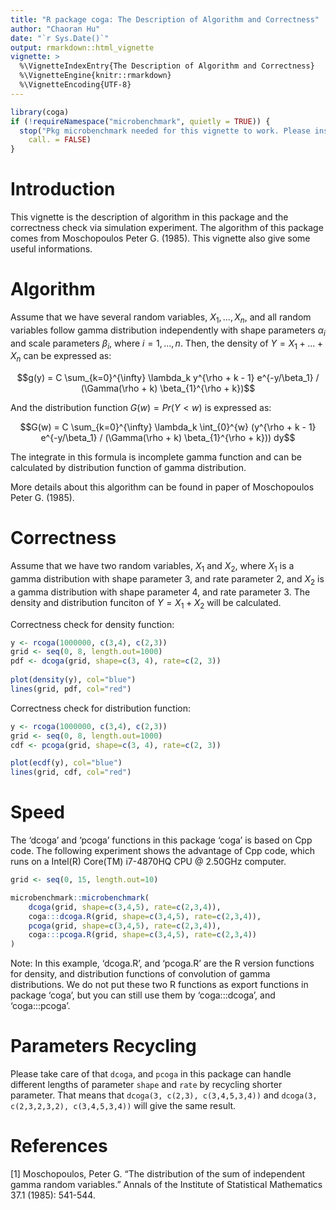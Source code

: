 ```yaml
---
title: "R package coga: The Description of Algorithm and Correctness"
author: "Chaoran Hu"
date: "`r Sys.Date()`"
output: rmarkdown::html_vignette
vignette: >
  %\VignetteIndexEntry{The Description of Algorithm and Correctness}
  %\VignetteEngine{knitr::rmarkdown}
  %\VignetteEncoding{UTF-8}
---
```


```r
library(coga)
if (!requireNamespace("microbenchmark", quietly = TRUE)) {
  stop("Pkg microbenchmark needed for this vignette to work. Please install it.",
    call. = FALSE)
}
```

# Introduction

This vignette is the description of algorithm in this package and the correctness check via simulation experiment. The algorithm of this package comes from Moschopoulos Peter G. (1985). This vignette also give some useful informations.

# Algorithm

Assume that we have several random variables, $X_1, ..., X_n$, and all random variables follow gamma distribution independently with shape parameters $\alpha_i$ and scale parameters $\beta_i$, where $i = 1, ..., n$. Then, the density of $Y = X_1 + ... + X_n$ can be expressed as:

$$g(y) = C \sum_{k=0}^{\infty} \lambda_k y^{\rho + k - 1} e^{-y/\beta_1} / (\Gamma(\rho + k) \beta_{1}^{\rho + k})$$


And the distribution function $G(w)=Pr(Y<w)$ is expressed as:

$$G(w) = C \sum_{k=0}^{\infty} \lambda_k \int_{0}^{w} (y^{\rho + k - 1} e^{-y/\beta_1} / (\Gamma(\rho + k) \beta_{1}^{\rho + k})) dy$$

The integrate in this formula is incomplete gamma function and can be calculated by distribution function of gamma distribution.

More details about this algorithm can be found in paper of Moschopoulos Peter G. (1985).

# Correctness

Assume that we have two random variables, $X_1$ and $X_2$, where $X_1$ is a gamma distribution with shape parameter $3$, and rate parameter $2$, and $X_2$ is a gamma distribution with shape parameter $4$, and rate parameter $3$. The density and distribution funciton of $Y = X_1 + X_2$ will be calculated.

Correctness check for density function:

```r
y <- rcoga(1000000, c(3,4), c(2,3))
grid <- seq(0, 8, length.out=1000)
pdf <- dcoga(grid, shape=c(3, 4), rate=c(2, 3))
 
plot(density(y), col="blue")
lines(grid, pdf, col="red")
```

Correctness check for distribution function:

```r
y <- rcoga(1000000, c(3,4), c(2,3))
grid <- seq(0, 8, length.out=1000)
cdf <- pcoga(grid, shape=c(3, 4), rate=c(2, 3))

plot(ecdf(y), col="blue")
lines(grid, cdf, col="red")
```

# Speed

The 'dcoga' and 'pcoga' functions in this package 'coga' is based on Cpp code. The following experiment shows the advantage of Cpp code, which runs on a Intel(R) Core(TM) i7-4870HQ CPU @ 2.50GHz computer.

```r
grid <- seq(0, 15, length.out=10)

microbenchmark::microbenchmark(
    dcoga(grid, shape=c(3,4,5), rate=c(2,3,4)),
    coga:::dcoga.R(grid, shape=c(3,4,5), rate=c(2,3,4)),
    pcoga(grid, shape=c(3,4,5), rate=c(2,3,4)),
    coga:::pcoga.R(grid, shape=c(3,4,5), rate=c(2,3,4))
)
```

Note: In this example, 'dcoga.R', and 'pcoga.R' are the R version functions for density, and distribution functions of convolution of gamma distributions. We do not put these two R functions as export functions in package 'coga', but you can still use them by 'coga:::dcoga', and 'coga:::pcoga'.

# Parameters Recycling

Please take care of that `dcoga`, and `pcoga` in this package can handle different lengths of parameter `shape` and `rate` by recycling shorter parameter. That means that `dcoga(3, c(2,3), c(3,4,5,3,4))` and `dcoga(3, c(2,3,2,3,2), c(3,4,5,3,4))` will give the same result.

# References

[1] Moschopoulos, Peter G. "The distribution of the sum of independent gamma random variables." Annals of the Institute of Statistical Mathematics 37.1 (1985): 541-544.
